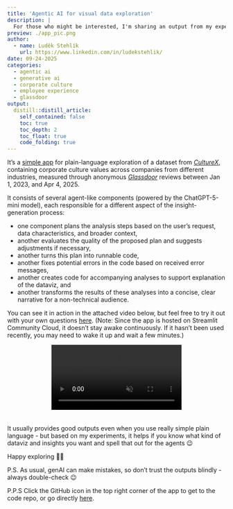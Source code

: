 ```yaml
---
title: 'Agentic AI for visual data exploration'
description: |
  For those who might be interested, I'm sharing an output from my experimentation with agentic AI frameworks like LangChain and LangGraph in the context of data insights democratization.      
preview: ./app_pic.png    
author:
  - name: Luděk Stehlík
    url: https://www.linkedin.com/in/ludekstehlik/
date: 09-24-2025
categories:
  - agentic ai 
  - generative ai
  - corporate culture
  - employee experience
  - glassdoor
output:
  distill::distill_article:
    self_contained: false
    toc: true
    toc_depth: 2
    toc_float: true
    code_folding: true
---
```


It’s a [simple app](https://ai-dataviz-exploration.streamlit.app/){target="_blank"} for plain-language exploration of a dataset from [*CultureX*](https://www.culturex.com/){target="_blank"}, containing corporate culture values across companies from different industries, measured through anonymous [*Glassdoor*](https://www.glassdoor.com){target="_blank"} reviews between Jan 1, 2023, and Apr 4, 2025.
 
It consists of several agent-like components (powered by the ChatGPT-5-mini model), each responsible for a different aspect of the insight-generation process:

* one component plans the analysis steps based on the user’s request, data characteristics, and broader context,
* another evaluates the quality of the proposed plan and suggests adjustments if necessary,
* another turns this plan into runnable code,
* another fixes potential errors in the code based on received error messages,
* another creates code for accompanying analyses to support explanation of the dataviz, and
* another transforms the results of these analyses into a concise, clear narrative for a non-technical audience.

You can see it in action in the attached video below, but feel free to try it out with your own questions [here](https://ai-dataviz-exploration.streamlit.app/){target="_blank"}. (Note: Since the app is hosted on Streamlit Community Cloud, it doesn’t stay awake continuously. If it hasn’t been used recently, you may need to wake it up and wait a few minutes.)

<div style="text-align: center;">
  <video autoplay loop muted playsinline style="max-width:100%; height:auto; margin-bottom:20px;">
    <source src="app_video.mp4" type="video/mp4">
    Your browser does not support the video tag.
  </video>
</div>

It usually provides good outputs even when you use really simple plain language - but based on my experiments, it helps if you know what kind of dataviz and insights you want and spell that out for the agents 😉 
 
Happy exploring 🕵️‍♀️
 
P.S. As usual, genAI can make mistakes, so don’t trust the outputs blindly - always double-check 😉

P.P.S Click the GitHub icon in the top right corner of the app to get to the code repo, or go directly [here](https://github.com/lstehlik2809/AI-Dataviz-Exploration/tree/main){target="_blank"}.